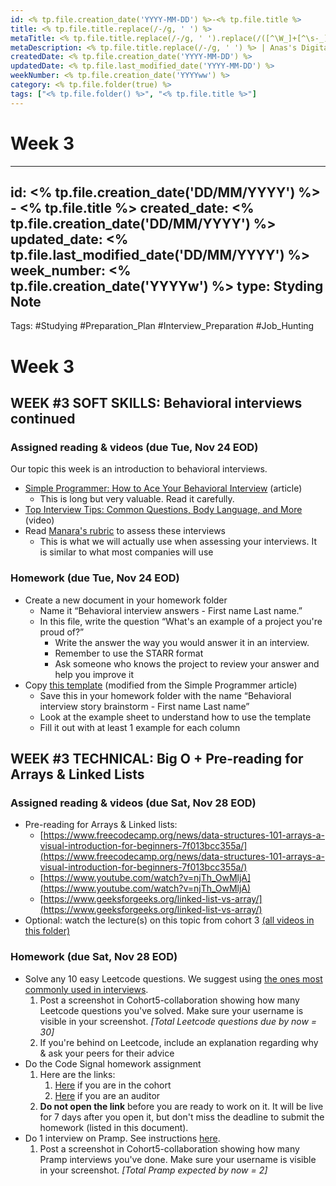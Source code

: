 ```yaml
---
id: <% tp.file.creation_date('YYYY-MM-DD') %>-<% tp.file.title %>
title: <% tp.file.title.replace(/-/g, ' ') %>
metaTitle: <% tp.file.title.replace(/-/g, ' ').replace(/([^\W_]+[^\s-_]+]*) */g, function (txt) {return txt.charAt(0).toUpperCase() + txt.substr(1).toLowerCase();}) %> | Anas's Digital Garden
metaDescription: <% tp.file.title.replace(/-/g, ' ') %> | Anas's Digital Garden
createdDate: <% tp.file.creation_date('YYYY-MM-DD') %>
updatedDate: <% tp.file.last_modified_date('YYYY-MM-DD') %>
weekNumber: <% tp.file.creation_date('YYYYww') %>
category: <% tp.file.folder(true) %>
tags: ["<% tp.file.folder() %>", "<% tp.file.title %>"]
---
```

# Week 3

---
id: <% tp.file.creation_date('DD/MM/YYYY') %> - <% tp.file.title %>
created_date: <% tp.file.creation_date('DD/MM/YYYY') %>
updated_date: <% tp.file.last_modified_date('DD/MM/YYYY') %>
week_number: <% tp.file.creation_date('YYYYw') %>
type: Styding Note
---
Tags: #Studying #Preparation_Plan #Interview_Preparation #Job_Hunting
# Week 3

## WEEK #3 SOFT SKILLS: Behavioral interviews continued

### Assigned reading & videos (due Tue, Nov 24 EOD)

Our topic this week is an introduction to behavioral interviews.

- [Simple Programmer: How to Ace Your Behavioral Interview](https://simpleprogrammer.com/ace-behavioral-interview/) (article)
    - This is long but very valuable. Read it carefully.
- [Top Interview Tips: Common Questions, Body Language, and More](https://www.youtube.com/watch?v=HG68Ymazo18&feature=youtu.be) (video)
- Read [Manara's rubric](https://docs.google.com/spreadsheets/d/126Rp7gnCoduqrMAFIIrMgJJxJxpZY4GOVNdWfXvSLGw/edit#gid=0) to assess these interviews
    - This is what we will actually use when assessing your interviews. It is similar to what most companies will use

### Homework (due Tue, Nov 24 EOD)

- Create a new document in your homework folder
    - Name it “Behavioral interview answers - First name Last name.”
    - In this file, write the question “What's an example of a project you're proud of?”
        - Write the answer the way you would answer it in an interview.
        - Remember to use the STARR format
        - Ask someone who knows the project to review your answer and help you improve it
- Copy [this template](https://docs.google.com/spreadsheets/d/1t0zCjJWIqAFR255e15oQ6j9klRJjfg13aibrVqyTrH0/edit?usp=sharing) (modified from the Simple Programmer article)
    - Save this in your homework folder with the name “Behavioral interview story brainstorm - First name Last name”
    - Look at the example sheet to understand how to use the template
    - Fill it out with at least 1 example for each column

## WEEK #3 TECHNICAL: Big O + Pre-reading for Arrays & Linked Lists

### Assigned reading & videos (due Sat, Nov 28 EOD)

- Pre-reading for Arrays & Linked lists:
    - [https://www.freecodecamp.org/news/data-structures-101-arrays-a-visual-introduction-for-beginners-7f013bcc355a/](https://www.freecodecamp.org/news/data-structures-101-arrays-a-visual-introduction-for-beginners-7f013bcc355a/)
    - [https://www.youtube.com/watch?v=njTh_OwMljA](https://www.youtube.com/watch?v=njTh_OwMljA)
    - [https://www.geeksforgeeks.org/linked-list-vs-array/](https://www.geeksforgeeks.org/linked-list-vs-array/)
- Optional: watch the lecture(s) on this topic from cohort 3 [(all videos in this folder)](https://drive.google.com/drive/folders/1MOesN_rOwKIBmPzX_IaP-rCaJxPDysq7?usp=sharing)

### Homework (due Sat, Nov 28 EOD)

- Solve any 10 easy Leetcode questions. We suggest using [the ones most commonly used in interviews](https://leetcode.com/problemset/top-interview-questions/).
    1. Post a screenshot in Cohort5-collaboration showing how many Leetcode questions you've solved. Make sure your username is visible in your screenshot. *[Total Leetcode questions due by now = 30]*
    2. If you're behind on Leetcode, include an explanation regarding why & ask your peers for their advice
- Do the Code Signal homework assignment
    1. Here are the links:
        1. [Here](https://app.codesignal.com/public-test/eZiPzJbBYdoBaiuzG/gW3quNgH8YjqGi) if you are in the cohort
        2. [Here](https://app.codesignal.com/public-test/eZiPzJbBYdoBaiuzG/u9Rztfdez5o27r) if you are an auditor
    2. **Do not open the link** before you are ready to work on it. It will be live for 7 days after you open it, but don't miss the deadline to submit the homework (listed in this document).
- Do 1 interview on Pramp. See instructions [here](https://docs.google.com/document/d/1cHF5HRpX2gRwBl1Y2oSXM-6m0DpS-8pT-aD-_ccuPV0/edit?usp=sharing).
    1. Post a screenshot in Cohort5-collaboration showing how many Pramp interviews you've done. Make sure your username is visible in your screenshot. *[Total Pramp expected by now = 2]*
